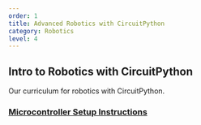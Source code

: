 ```yaml
---
order: 1
title: Advanced Robotics with CircuitPython
category: Robotics
level: 4
---
```


## Intro to Robotics with CircuitPython

Our curriculum for robotics with CircuitPython.

### [Microcontroller Setup Instructions](http://morganstanley.github.io/cpx-training/exercises/fr-CA/circuitpython/setup_bluefruit/)
